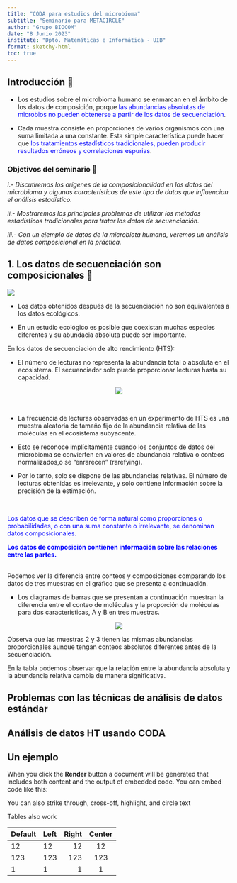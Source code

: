 ```yaml
---
title: "CODA para estudios del microbioma"
subtitle: "Seminario para METACIRCLE"
author: "Grupo BIOCOM"
date: "8 Junio 2023"
institute: "Dpto. Matemáticas e Informática - UIB"
format: sketchy-html
toc: true
---
```


## Introducción 👋

-   Los estudios sobre el microbioma humano se enmarcan en el ámbito de los datos de composición, porque <font color="blue"> las abundancias absolutas de microbios no pueden obtenerse a partir de los datos de secuenciación</font>.

-   Cada muestra consiste en proporciones de varios organismos con una suma limitada a una constante. Esta simple característica puede hacer que <font color="blue"> los tratamientos estadísticos tradicionales, pueden producir resultados erróneos y correlaciones espurias</font>.

### Objetivos del seminario 🎯

*i.- Discutiremos los orígenes de la composicionalidad en los datos del microbioma y algunas características de este tipo de datos que influencian el análisis estadístico.*

*ii.- Mostraremos los principales problemas de utilizar los métodos estadísticos tradicionales para tratar los datos de secuenciación.*

*iii.- Con un ejemplo de datos de la microbiota humana, veremos un análisis de datos composicional en la práctica.*

## 1. Los datos de secuenciación son composicionales  🤯

![](images/frontiers.PNG)

-   Los datos obtenidos después de la secuenciación no son equivalentes a los [datos ecológicos]{.cross}.

-   En un estudio ecológico es posible que coexistan muchas especies diferentes y su abundacia absoluta puede ser importante.

En los datos de secuenciación de alto rendimiento ([HTS]{.highlight}):

-   El número de lecturas no representa la abundancia total o absoluta en el ecosistema. El secuenciador solo puede proporcionar [lecturas hasta su capacidad]{.highlight}.

<center>![](images/poblacion.PNG)</center>

<br>


- La frecuencia de lecturas observadas en un experimento de HTS es una muestra aleatoria de tamaño fijo de la abundancia relativa de las moléculas en el ecosistema subyacente.


- Esto se reconoce implícitamente cuando los conjuntos de datos del microbioma se convierten en valores de abundancia relativa o conteos normalizados,o se "enrarecen" (rarefying).


-   Por lo tanto, solo se dispone de las [abundancias relativas]{.circle}. El número de lecturas obtenidas es irrelevante, y solo contiene información sobre la precisión de la estimación.

<br>

::: box
<p class="text-danger">

<font color="blue">Los datos que se describen de forma natural como proporciones o probabilidades, o con una suma constante o irrelevante, se denominan datos composicionales.

**Los datos de composición contienen información sobre las relaciones entre las partes.**
</font>
</p>
:::

<br>
Podemos ver la diferencia entre conteos y composiciones comparando los datos de tres muestras en el gráfico que se presenta a continuación.

-   Los diagramas de barras que se presentan a continuación muestran la diferencia entre el conteo de moléculas y la proporción de moléculas para dos características, A y B en tres muestras.

<center>![](images/abundancias_relativas.PNG)</center>

Observa que las muestras 2 y 3 tienen las mismas abundancias proporcionales aunque tengan conteos absolutos diferentes antes de la secuenciación.

En la tabla podemos observar que la relación entre la abundancia absoluta y la abundancia relativa cambia de manera significativa.

## 

## Problemas con las técnicas de análisis de datos estándar

## Análisis de datos HT usando CODA

## Un ejemplo

When you click the **Render** button a document will be generated that includes both content and the output of embedded code. You can embed code like this:

<!-- Hasta aquí -->

You can also [strike through]{.strike}, [cross-off]{.cross}, [highlight]{.highlight}, and [circle]{.circle} text

Tables also work

| Default | Left | Right | Center |
|---------|:-----|------:|:------:|
| 12      | 12   |    12 |   12   |
| 123     | 123  |   123 |  123   |
| 1       | 1    |     1 |   1    |
